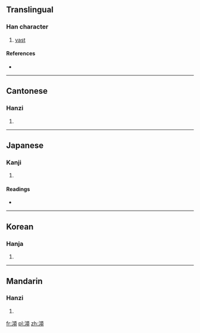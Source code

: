 ==Translingual==

===Han character===
{{Han char|rn=85|rad=水|as=12|sn=15|four=3118<sub>6</sub>|canj=水一一金 (EMMC)}}

# [[vast]]

====References====
* {{Han ref|kx=0652.080|dkj=18336|dj=1062.100|hdz=31735.010|uh=6F92|ud=28562|bh=E5FE|bd=58878}}

----

==Cantonese==

===Hanzi===
{{yue-hanzi|jyut=|y=hung3}}

# {{defn|lang=yue|sort=水12}}

----

==Japanese==

===Kanji===
{{ja-kanji|grade=|rs=水12}}

# {{defn|lang=ja|sort=水12}}

====Readings====
* {{ja-readings|on=[[こう]] (kō), [[く]] (ku), [[ぐ]] (gu)|kun=}}

----

==Korean==

===Hanja===
{{ko-hanja|hangeul=홍|eumhun=|rv=hong|mr=hong|y=hong}}

# {{defn|lang=ko|sort=水12}}

----

==Mandarin==

===Hanzi===
{{cmn-hanzi|pin=[[gǒng]] ([[gong3]]), [[hǒng]] ([[hong3]]), [[hòng]] ([[hong4]])|wg=kung<sup>3</sup>, hung<sup>3</sup>, hung<sup>4</sup>}}

# {{defn|lang=cmn|sort=水12}}

[[fr:澒]]
[[pl:澒]]
[[zh:澒]]